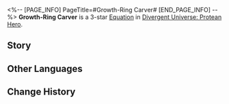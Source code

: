 <%-- [PAGE_INFO]
PageTitle=#Growth-Ring Carver#
[END_PAGE_INFO] --%>
{{Equation Infobox
|period   = Protean Hero
|rarity   = 3
|path1    = Nihility*6
|path2    = Remembrance*4
|effect   = When enemy targets become afflicted with Freeze or DoT status, there is a {{Color|h|150%}} base chance to Blast this effect to adjacent units. These effects are Blasted back to the original unit when no adjacent units are present. The same effect can only be Blasted 1 time per target per action. When one enemy target has Blasted effects a total of {{Color|h|12}} times or when defeated, deals Ice DMG equal to {{Color|h|2,500%}} {{Extra Effect|base DMG|61000500}} to that target and adjacent targets. Every stack of "{{Extra Effect|Obsession|61000049}}" allies possess increases this DMG by {{Color|h|1%}}.
|mentions = 
}}
'''Growth-Ring Carver''' is a 3-star [[Divergent Universe: Protean Hero/Equations|Equation]] in [[Divergent Universe: Protean Hero]].

==Story==
{{Description|I understand you detest the conduct of the Engravers, but please allow me to plead on their behalf.<br />Heroes set out with lofty aspirations, only to return to a world of desolation.<br />They witnessed friends consumed by tsunamis and monsters piercing the chests of their kin.<br />In their hearts, all that remains is helplessness and despair.<br />Trees record history through their rings, while Engravers etch the past out of empathy and aspiration.<br />In their stories, aging heroes never embarked on their expeditions.<br />Lost friends either returned or were merely on a long journey.<br />The collapsed city still stood, sheltering bewildered elders<br />And children speaking the language of their homeland.<br />Through lies, they craft a fleeting dream for heroes trapped in the past.<br />Absurd as it may seem, it is indispensable for this era.}}
<!--
==Gameplay Notes==
* 
-->
==Other Languages==
{{Other Languages
|en   = Growth-Ring Carver
|zhs  = 年轮刻工
|zht  = 年輪刻工
|ja   = {{Rubi|年輪|ねんりん}}の{{Rubi|彫刻師|ちょうこくし}}
|ko   = 연륜 각인
|es   = Tallador de ciclos
|fr   = Artisan des anneaux de croissance
|ru   = Резчик годичных колец
|th   = ช่างสลักวงปี
|vi   = Người Khắc Vòng Tuổi
|de   = Schnitzer des Jahresrings
|id   = Growth-Ring Carver
|pt   = Escultor do Anel do Crescimento
}}

==Change History==
{{Change History|3.1}}